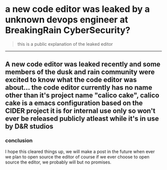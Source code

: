 # a new code editor was leaked by a unknown devops engineer at BreakingRain CyberSecurity?
> this is a public explanation of the leaked editor
---
A new code editor was leaked recently and some members of the dusk and rain community were 
excited to know what the code editor was about... the code editor currently has no name other than
it's project name "calico cake", calico cake is a emacs configuration based on the CIDER project 
it is for internal use only so won't ever be released publicly atleast while it's in use by D&R studios
---
### conclusion
I hope this cleared things up, we will make a post in the future when ever we plan to open source the editor
of course if we ever choose to open source the editor, we probably will but no promises.